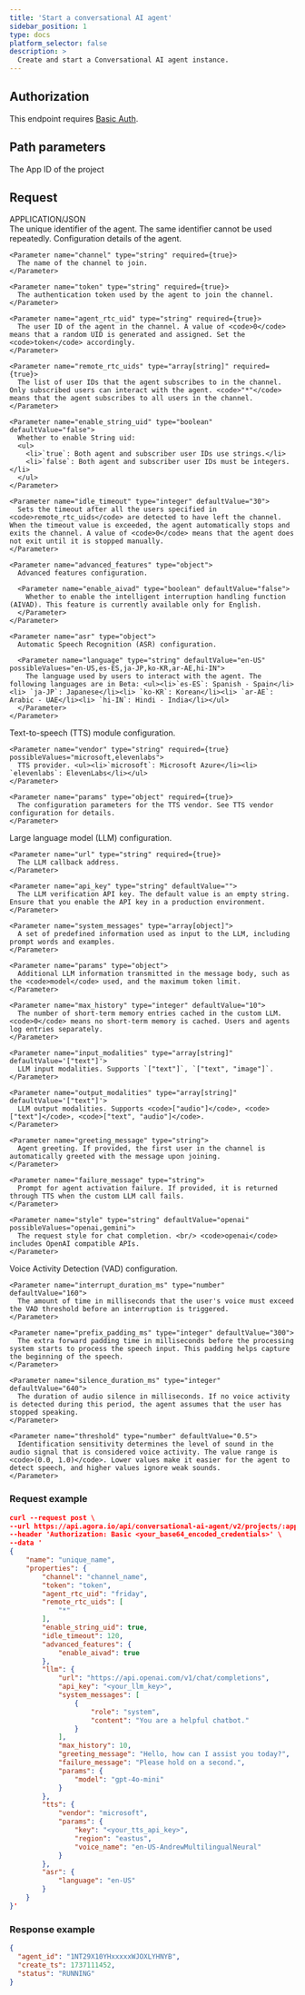 ```yaml
---
title: 'Start a conversational AI agent'
sidebar_position: 1
type: docs
platform_selector: false
description: >
  Create and start a Conversational AI agent instance.
---
```


<RestAPILayout>
  <LeftColumn
    title="Start a conversational AI agent"
    method="POST"
    endpoint="https://api.agora.io/api/conversational-ai-agent/v2/projects/{appid}/join"
  >

## Authorization 

This endpoint requires [Basic Auth](../rest-api/restful-authentication).

## Path parameters

<PathParameter name="appid" type="string" required={true}>
The App ID of the project
</PathParameter>

## Request

<div class="api-mime-type">APPLICATION/JSON</div>

<ParameterList title="BODY" required={true}>
  <Parameter name="name" type="string" required={true}>
    The unique identifier of the agent. The same identifier cannot be used repeatedly.
  </Parameter>

  <Parameter name="properties" type="object" required={true}>
    Configuration details of the agent.

    <Parameter name="channel" type="string" required={true}>
      The name of the channel to join.
    </Parameter>

    <Parameter name="token" type="string" required={true}>
      The authentication token used by the agent to join the channel.
    </Parameter>

    <Parameter name="agent_rtc_uid" type="string" required={true}>
      The user ID of the agent in the channel. A value of <code>0</code> means that a random UID is generated and assigned. Set the <code>token</code> accordingly.
    </Parameter>

    <Parameter name="remote_rtc_uids" type="array[string]" required={true}>
      The list of user IDs that the agent subscribes to in the channel. Only subscribed users can interact with the agent. <code>"*"</code> means that the agent subscribes to all users in the channel.
    </Parameter>

    <Parameter name="enable_string_uid" type="boolean" defaultValue="false">
      Whether to enable String uid:
      <ul>
        <li>`true`: Both agent and subscriber user IDs use strings.</li>
        <li>`false`: Both agent and subscriber user IDs must be integers.</li>
      </ul>
    </Parameter>

    <Parameter name="idle_timeout" type="integer" defaultValue="30">
      Sets the timeout after all the users specified in <code>remote_rtc_uids</code> are detected to have left the channel. When the timeout value is exceeded, the agent automatically stops and exits the channel. A value of <code>0</code> means that the agent does not exit until it is stopped manually.
    </Parameter>

    <Parameter name="advanced_features" type="object">
      Advanced features configuration.

      <Parameter name="enable_aivad" type="boolean" defaultValue="false">
        Whether to enable the intelligent interruption handling function (AIVAD). This feature is currently available only for English.
      </Parameter>
    </Parameter>

    <Parameter name="asr" type="object">
      Automatic Speech Recognition (ASR) configuration.

      <Parameter name="language" type="string" defaultValue="en-US" possibleValues="en-US,es-ES,ja-JP,ko-KR,ar-AE,hi-IN">
        The language used by users to interact with the agent. The following languages are in Beta: <ul><li>`es-ES`: Spanish - Spain</li><li> `ja-JP`: Japanese</li><li> `ko-KR`: Korean</li><li> `ar-AE`: Arabic - UAE</li><li> `hi-IN`: Hindi - India</li></ul>
      </Parameter>
    </Parameter>
  </Parameter>

  <Parameter name="tts" type="object" required={true}>
    Text-to-speech (TTS) module configuration.

    <Parameter name="vendor" type="string" required={true} possibleValues="microsoft,elevenlabs">
      TTS provider. <ul><li>`microsoft`: Microsoft Azure</li><li> `elevenlabs`: ElevenLabs</li></ul>
    </Parameter>

    <Parameter name="params" type="object" required={true}>
      The configuration parameters for the TTS vendor. See TTS vendor configuration for details.
    </Parameter>
  </Parameter>

  <Parameter name="llm" type="object" required={true}>
    Large language model (LLM) configuration.

    <Parameter name="url" type="string" required={true}>
      The LLM callback address.
    </Parameter>

    <Parameter name="api_key" type="string" defaultValue="">
      The LLM verification API key. The default value is an empty string. Ensure that you enable the API key in a production environment.
    </Parameter>

    <Parameter name="system_messages" type="array[object]">
      A set of predefined information used as input to the LLM, including prompt words and examples.
    </Parameter>

    <Parameter name="params" type="object">
      Additional LLM information transmitted in the message body, such as the <code>model</code> used, and the maximum token limit.
    </Parameter>

    <Parameter name="max_history" type="integer" defaultValue="10">
      The number of short-term memory entries cached in the custom LLM. <code>0</code> means no short-term memory is cached. Users and agents log entries separately.
    </Parameter>

    <Parameter name="input_modalities" type="array[string]" defaultValue='["text"]'>
      LLM input modalities. Supports `["text"]`, `["text", "image"]`.
    </Parameter>

    <Parameter name="output_modalities" type="array[string]" defaultValue='["text"]'>
      LLM output modalities. Supports <code>["audio"]</code>, <code>["text"]</code>, <code>["text", "audio"]</code>.
    </Parameter>

    <Parameter name="greeting_message" type="string">
      Agent greeting. If provided, the first user in the channel is automatically greeted with the message upon joining.
    </Parameter>

    <Parameter name="failure_message" type="string">
      Prompt for agent activation failure. If provided, it is returned through TTS when the custom LLM call fails.
    </Parameter>

    <Parameter name="style" type="string" defaultValue="openai" possibleValues="openai,gemini">
      The request style for chat completion. <br/> <code>openai</code> includes OpenAI compatible APIs.
    </Parameter>
  </Parameter>

  <Parameter name="vad" type="object">
    Voice Activity Detection (VAD) configuration.

    <Parameter name="interrupt_duration_ms" type="number" defaultValue="160">
      The amount of time in milliseconds that the user's voice must exceed the VAD threshold before an interruption is triggered.
    </Parameter>

    <Parameter name="prefix_padding_ms" type="integer" defaultValue="300">
      The extra forward padding time in milliseconds before the processing system starts to process the speech input. This padding helps capture the beginning of the speech.
    </Parameter>

    <Parameter name="silence_duration_ms" type="integer" defaultValue="640">
      The duration of audio silence in milliseconds. If no voice activity is detected during this period, the agent assumes that the user has stopped speaking.
    </Parameter>

    <Parameter name="threshold" type="number" defaultValue="0.5">
      Identification sensitivity determines the level of sound in the audio signal that is considered voice activity. The value range is <code>(0.0, 1.0)</code>. Lower values make it easier for the agent to detect speech, and higher values ignore weak sounds.
    </Parameter>
  </Parameter>
</ParameterList>

  </LeftColumn>

  <RightColumn>

### Request example

```json
curl --request post \
--url https://api.agora.io/api/conversational-ai-agent/v2/projects/:appid/join \
--header 'Authorization: Basic <your_base64_encoded_credentials>' \
--data '
{
    "name": "unique_name",
    "properties": {
        "channel": "channel_name",
        "token": "token",
        "agent_rtc_uid": "friday",
        "remote_rtc_uids": [
            "*"
        ],
        "enable_string_uid": true,
        "idle_timeout": 120,
        "advanced_features": {
            "enable_aivad": true
        },
        "llm": {
            "url": "https://api.openai.com/v1/chat/completions",
            "api_key": "<your_llm_key>",
            "system_messages": [
                {
                    "role": "system",
                    "content": "You are a helpful chatbot."
                }
            ],
            "max_history": 10,
            "greeting_message": "Hello, how can I assist you today?",
            "failure_message": "Please hold on a second.",
            "params": {
                "model": "gpt-4o-mini"
            }
        },
        "tts": {
            "vendor": "microsoft",
            "params": {
                "key": "<your_tts_api_key>",
                "region": "eastus",
                "voice_name": "en-US-AndrewMultilingualNeural"
            }
        },
        "asr": {
            "language": "en-US"
        }
    }
}'
```

### Response example

```json
{
  "agent_id": "1NT29X10YHxxxxxWJOXLYHNYB",
  "create_ts": 1737111452,
  "status": "RUNNING"
}
```

  </RightColumn>
</RestAPILayout>